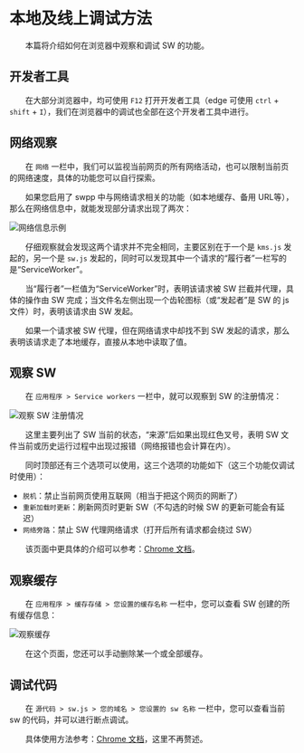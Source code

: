 # 本地及线上调试方法

&emsp;&emsp;本篇将介绍如何在浏览器中观察和调试 SW 的功能。

## 开发者工具

&emsp;&emsp;在大部分浏览器中，均可使用 `F12` 打开开发者工具（edge 可使用 `ctrl` + `shift` + `I`），我们在浏览器中的调试也全部在这个开发者工具中进行。

## 网络观察

&emsp;&emsp;在 `网络` 一栏中，我们可以监视当前网页的所有网络活动，也可以限制当前页的网络速度，具体的功能您可以自行探索。

&emsp;&emsp;如果您启用了 swpp 中与网络请求相关的功能（如本地缓存、备用 URL等），那么在网络信息中，就能发现部分请求出现了两次：

![网络信息示例](/image/debug/network.png)

&emsp;&emsp;仔细观察就会发现这两个请求并不完全相同，主要区别在于一个是 `kms.js` 发起的，另一个是 `sw.js` 发起的，同时可以发现其中一个请求的“履行者”一栏写的是“ServiceWorker”。

&emsp;&emsp;当“履行者”一栏值为“ServiceWorker”时，表明该请求被 SW 拦截并代理，具体的操作由 SW 完成；当文件名左侧出现一个齿轮图标（或“发起者”是 SW 的 js 文件）时，表明该请求由 SW 发起。

&emsp;&emsp;如果一个请求被 SW 代理，但在网络请求中却找不到 SW 发起的请求，那么表明该请求走了本地缓存，直接从本地中读取了值。

## 观察 SW

&emsp;&emsp;在 `应用程序 > Service workers` 一栏中，就可以观察到 SW 的注册情况：

![观察 SW 注册情况](/image/debug/sw.png)

&emsp;&emsp;这里主要列出了 SW 当前的状态，“来源”后如果出现红色叉号，表明 SW 文件当前或历史运行过程中出现过报错（网络报错也会计算在内）。

&emsp;&emsp;同时顶部还有三个选项可以使用，这三个选项的功能如下（这三个功能仅调试时使用）：

+ `脱机`：禁止当前网页使用互联网（相当于把这个网页的网断了）
+ `重新加载时更新`：刷新网页时更新 SW（不勾选的时候 SW 的更新可能会有延迟）
+ `网络旁路`：禁止 SW 代理网络请求（打开后所有请求都会绕过 SW）

&emsp;&emsp;该页面中更具体的介绍可以参考：[Chrome 文档](https://developer.chrome.com/docs/devtools/progressive-web-apps?hl=zh-cn#service-workers)。

## 观察缓存

&emsp;&emsp;在 `应用程序 > 缓存存储 > 您设置的缓存名称` 一栏中，您可以查看 SW 创建的所有缓存信息：

![观察缓存](/image/debug/cache.png)

&emsp;&emsp;在这个页面，您还可以手动删除某一个或全部缓存。

## 调试代码

&emsp;&emsp;在 `源代码 > sw.js > 您的域名 > 您设置的 sw 名称` 一栏中，您可以查看当前 sw 的代码，并可以进行断点调试。

&emsp;&emsp;具体使用方法参考：[Chrome 文档](https://developer.chrome.com/docs/devtools/sources?hl=zh-cn)，这里不再赘述。